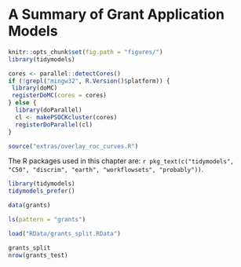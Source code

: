 # A Summary of Grant Application Models

```r
knitr::opts_chunk$set(fig.path = "figures/")
library(tidymodels)

cores <- parallel::detectCores()
if (!grepl("mingw32", R.Version()$platform)) {
 library(doMC)
 registerDoMC(cores = cores)
} else {
  library(doParallel)
  cl <- makePSOCKcluster(cores)
  registerDoParallel(cl)
}

source("extras/overlay_roc_curves.R")
```

The R packages used in this chapter are: `r pkg_text(c("tidymodels", "C50", "discrim", "earth",
"workflowsets", "probably"))`. 

```r
library(tidymodels)
tidymodels_prefer()

data(grants)

ls(pattern = "grants")

load("RData/grants_split.RData")

grants_split
nrow(grants_test)
```
